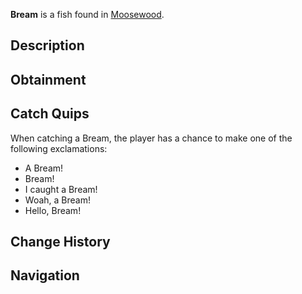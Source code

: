 {{FishInfobox
|image          = Bream.png
|rarity         = Common
|sea            = First Sea
|location       = [[Moosewood]]
|sublocation    = Freshwater
|sources        = Fish Barrel, Fishing Rod
|radar_location = 
|xp             = 30
|weather        = Foggy
|time           = Day
|season         = Spring, Winter
|bait           = Worm
|base_weight    = 2.7
|base_value     = 60
|weight_range   = 1.6
|base_chance    = 75
|base_resil     = 80
}}
'''Bream''' is a {{Rarity|Common}} fish found in [[Moosewood]].

== Description ==
{{Description|Breams are school fish with deep bodies, flat sides and a small head. The bream loves worms and is most commonly found in Moosewoods freshwater.|Bestiary Entry}}

== Obtainment ==
{{Description|Found in freshwaters, and along ocean beaches. Prefers day.|Bestiary Hint}}
{{Fish Availability|
Moosewood/Freshwater Pond
|top_rods      = 
Leviathan's Fang Rod\228773.62\0;
Trident Rod\215842.04\13816.93;
Free Spirit Rod\212739.93\13792.37;
No-Life Rod\201173.81\19741.24;
Seraphic Rod\195959.56\19635.67;
Great Rod of Oscar\194733.48\18248.03;
Destiny Rod\186330.71\14308.59;
Heaven's Rod\181966.23\0;
Nocturnal Rod\120339.92\109366.68;
Egg Rod\180010.46\23645.34;
Verdant Shear Rod\177298.19\22842.17;
Abyssal Specter Rod\181430.41\22522.4;
Fang of the Eclipse\186821.29\22361.67;
Ethereal Prism Rod\194297.35\0;
Astralhook Rod\194003.91\0;
Rod Of The Forgotten Fang\189569.17\17930.13;
Challenger's Rod\188341.53\17972.78;
Rod Of The Exalted One\182159.54\15751.91;
Rod Of The Depths\180083.49\16307.92;
Zeus Rod\178176.78\21792.61;
Blazebringer Rod\176721.68\21937.86;
Volcanic Rod\171460.39\21284.74;
Depthseeker Rod\171144.59\20979.23;
Avalanche Rod\169190.53\18904.97;
Training Rod\146546.51\18508.65;
Steady Rod\82650.93\9276.66
|recommended   = Trident Rod
}}

== Catch Quips ==
When catching a Bream, the player has a chance to make one of the following exclamations:
* A Bream!
* Bream!
* I caught a Bream!
* Woah, a Bream!
* Hello, Bream!

== Change History ==
{{Change History|{{subst:Current Version}}}}

== Navigation ==
{{Fish Navbox|Moosewood}}